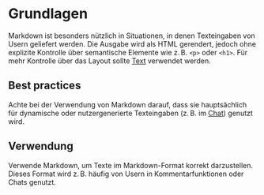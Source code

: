 # Grundlagen

Markdown ist besonders nützlich in Situationen, in denen Texteingaben von Usern
geliefert werden. Die Ausgabe wird als HTML gerendert, jedoch ohne explizite
Kontrolle über semantische Elemente wie z. B. `<p>` oder `<h1>`. Für mehr
Kontrolle über das Layout sollte [Text](/03-components/content/text) verwendet
werden.

## Best practices

Achte bei der Verwendung von Markdown darauf, dass sie hauptsächlich für
dynamische oder nutzergenerierte Texteingaben (z. B. im
[Chat](/03-components/chat/chat)) genutzt wird.

## Verwendung

Verwende Markdown, um Texte im Markdown-Format korrekt darzustellen. Dieses
Format wird z. B. häufig von Usern in Kommentarfunktionen oder Chats genutzt.
